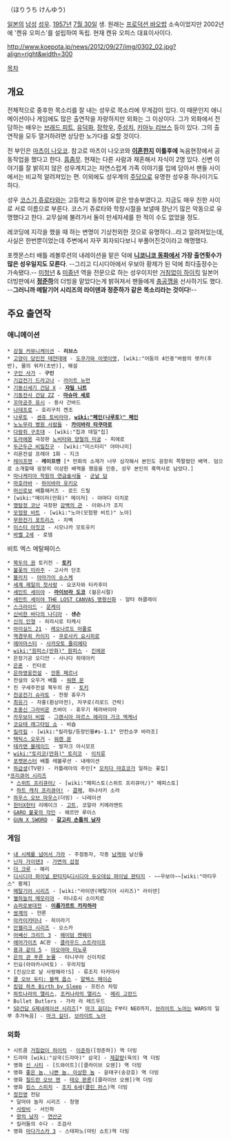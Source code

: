 {{{+1 堀内賢雄 }}}（ほりうち けんゆう)

[[일본]]의 [[남성]] [[성우]]. [[1957년]] [[7월 30일]] 생. 원래는 [[프로덕션 바오밥]] 소속이었지만 2002년에 '켄유 오피스'를 설립하여 독립. 현재 켄유 오피스 대표이사이다. 

http://www.koepota.jp/news/2012/09/27/img/0302_02.jpg?align=right&width=300





[[목차]]





== 개요 ==
전체적으로 중후한 목소리를 잘 내는 성우로 목소리에 무게감이 있다. 이 때문인지 애니메이션이나 게임에도 많은 출연작을 자랑하지만 외화는 그 이상이다. 그가 외화에서 전담하는 배우는 [[브래드 피트]], [[유덕화]], [[장학우]], [[주성치]], [[키아누 리브스]] 등이 있다. 그의 출연작을 모두 열거하려면 상당한 노가다를 요할 것이다.

전 부인은 [[마츠이 나오코]]. 참고로 마츠이 나오코와 '''[[이혼]]한지 이틀후에''' 녹음현장에서 공동작업을 했다고 한다. [[흠좀무]]. 현재는 다른 사람과 재혼해서 자식이 2명 있다. 신변 이야기를 잘 밝히지 않은 성우계치고는 자연스럽게 가족 이야기를 입에 담아서 팬들 사이에서는 비교적 알려져있는 편. 이외에도 성우계의 [[주당]]으로 유명한 성우중 하나이기도 하다.

성우 [[코스기 쥬로타]]와는 고등학교 동창이며 같은 방송부였다고. 지금도 매우 친한 사이로 서로 이름으로 부른다. 코스기 쥬로타와 학창시절을 보낼때 장난기 많은 악동으로 유명했다고 한다. 교무실에 불려가서 둘이 만세자세를 한 적이 수도 없었을 정도.

레코딩에 지각을 했을 때 하는 변명이 기상천외한 것으로 유명하다...라고 알려져있는데, 사실은 한번뿐이었는데 주변에서 자꾸 회자되다보니 부풀어진것이라고 해명했다.

포켓몬스터 배틀 레볼루션의 내레이션을 맡은 덕에 '''[[니코니코 동화]]에서 가장 출연횟수가 많은 성우일지도 모른다'''. --그리고 디시디아에서 우보아 황제가 된 덕에 최다출장수는 가속됐다.-- [[미청년]] & [[미중년]] 역을 전문으로 하는 성우이지만 [[거침없이 하이킥]] 일본어 더빙판에서 '''[[정준하]]'''의 더빙을 맡았다는게 밝혀져서 팬들에게 [[충공깽]]을 선사하기도 했다. --'''그러니까 메탈기어 시리즈의 라이덴과 정준하가 같은 목소리라는 것이다'''!-- 

== 주요 출연작 ==
=== 애니메이션 ===
 * [[강철 커뮤니케이션]] - '''리브스'''
 * [[고양이 당인전 테얀데에]] - [[도쿠가와 이엣이엣]], [wiki:"어둠의 4인중"바람의 렛카(후반), 물의 워카(초반)], 해설
 * [[구인 사가]] - '''구인'''
 * [[기갑전기 드라고나]] - [[라이트 뉴먼]]
 * [[기동신세기 건담 X]] - '''[[쟈밀 니트]]'''
 * [[기동전사 건담 ZZ]] - '''[[마슈마 세로]]'''
 * [[꼬마공주 유시]] - 용사 간바드
 * [[나데프로]] - 호리구치 켄조
 * [[나루토]] - [[센쥬 토비라마]], '''[[wiki:"페인(나루토)" 페인]]'''
 * [[노노무라 병원 사람들]] - '''[[카이바라 타쿠마로]]'''
 * [[다람쥐 구조대]] - [wiki:"칩과 데일"칩]
 * [[도라에몽]] 극장판 [[노비타와 양철의 미궁]] - 피에로
 * [[두근두근 비밀친구]] - [wiki:"미스터리" 야마나미]
 * 리욘전설 프레아 1화 - 지크
 * [[레이프맨]] - '''레이프맨''' [* 만화의 소재가 너무 심각해서 본인도 굉장히 쪽팔렸던 배역. 덤으로 소개할때 굉장히 이상한 배역을 했음을 인증, 성우 본인의 흑역사로 남았다.]
 * [[마나케미아 학원의 연금술사들]] - [[군날 담]]
 * [[마호라바]] - [[하이바라 유키오]]
 * [[머신로보]] 배틀해커즈 - 로드 드릴
 * [wiki:"메이저(만화)" 메이저] - 야마다 이치로
 * [[명탐정 코난]] 극장판 [[감벽의 관]] - 이와나가 조지
 * [[모험왕 비트]] - [wiki:"노아(모험왕 비트)" 노아]
 * [[무한전기 포트리스]] - 차벡
 * [[미스터 아짓코]] - 시모나카 모토유키
 * [[바벨 2세]] - 로뎀
비트 엑스 메탈페이스
 * [[북두의 권]] 토키전 - '''[[토키]]'''
 * [[불꽃의 미라주]] - 고사카 단조
 * [[블리치]] - [[아마가이 슈스케]]
 * [[세계 제일의 첫사랑]] - 요코자와 타카후미
 * [[세인트 세이야]] - '''[[라이브라 도코]]''' (젊은시절)
 * [[세인트 세이야 THE LOST CANVAS 명왕신화]] - 알타 하클레이
 * [[스크라이드]] - [[운케이]]
 * [[신비한 바다의 나디아]] - '''샌슨'''
 * [[신의 인형]] - 히라시로 타케시
 * [[아이실드 21]] - [[레오나르도 아폴로]]
 * [[역경무뢰 카이지]] - [[쿠로사키 요시히로]]
 * [[에어마스터]] - [[사카모토 쥴리에타]]
 * [[wiki:"원피스(만화)" 원피스]] - [[킨에몬]]
 * 은장기공 오디안 - 사나다 히데아키
 * [[은혼]] - 킨타로
 * [[은하영웅전설]] - [[안톤 페르너]]
 * 전설의 오우거 배틀 - [[워렌 문]]
 * 진 구세주전설 북두의 권 - [[토키]]
 * [[천공전기 슈라토]] - 천왕 휴우가
 * [[최유기]] - 자홍(환상마전), 자쿠로(리로드 건락)
 * [[초중신 그라비온]] 츠바이 - 휴우기 제라바이아
 * [[카우보이 비밥]] - [[그렌시아 마르스 에리야 가크 엑케너]]
 * [[코요테 래그타임 쇼]] - 비숍
 * [[킬라킬]] - [wiki:"킬라킬/등장인물#s-1.1" 만칸쇼쿠 바라조]
 * [[택틱스 오우거]] - [[워렌 문]]
 * [[테카맨 블레이드]] - 발자크 아시모프
 * [[wiki:"토리코(만화)" 토리코]] - [[이치류]]
 * [[포켓몬스터]] 배틀 레볼루션 - 내레이션
 * [[하급생]](TV판) - 카틀레아의 주인[* [[모치다 마호코]]가 일하는 꽃집]
 *[[프리큐어 시리즈]]
  * [[스위트 프리큐어♪]] - [wiki:"메피스토(스위트 프리큐어♪)" 메피스토]
  * [[하트 캐치 프리큐어!]] - [[콥페]], 하나사키 소라
 * [[하우스 오브 마우스]](더빙) - 나레이션
 * [[헌터X헌터]] 리메이크 - [[고트]], 코알라 키메라앤트
 * [[GARO 불꽃의 각인]] - 헤르만 루이스
 * [[GUN X SWORD]] - '''[[갈고리 손톱의 남자]]'''
=== 게임 ===
 * [[내 시체를 넘어서 가라]] - 주점동자, 각종 [[남캐]]와 남신들
 * [[닌자 가이덴3]] - [[가면의 섭정]]
 * [[더 크루]] - 해리
 * [[디시디아 파이널 판타지]]&[[디시디아 듀오데심 파이널 판타지]] - ~~우보아~~[wiki:"마티우스" 황제]
 * [[메탈기어 시리즈]] - [wiki:"라이덴(메탈기어 시리즈)" 라이덴]
 * [[별하늘의 메모리아]] - 미나호시 소이치로
 * [[슈퍼로봇대전]] - '''[[이름가르트 카자하라]]'''
 * [[쌍계의]] - 얀론
 * [[아카이카타나]] - 히이라기
 * [[안젤리크 시리즈]] - 오스카
 * [[어쌔신 크리드 3]] - [[헤이덤 켄웨이]]
 * [[에어가이츠]] AC판 - [[클라우드 스트라이프]]
 * [[용과 같이 5]] - [[아오야마 미노루]]
 * [[은의 관 푸른 눈물]] - 타니무라 신이치로
 * 인요(아야카시비토) - 우라지밀
 * [진심으로 날 사랑해라!S] - 류조지 타카마사
 * [[콜 오브 듀티: 블랙 옵스]] - [[알렉스 메이슨]]
 * [[킹덤 하츠 Birth by Sleep]] - 프린스 차밍
 * [[하트나라의 앨리스]], [[조커나라의 앨리스]] - [[메리 고란드]]
 * Bullet Butlers - 가라 라 레드우드
 * [[SD건담 G제네레이션 시리즈]][* [[마크 길더]]는 F부터 NEO까지, [[브라이트 노아]]는 WARS의 일부 추가녹음] - [[마크 길더]], [[브라이트 노아]]

=== 외화 ===
 * 시트콤 [[거침없이 하이킥]] - [[이준하]]([정준하]) 역 더빙
 * 드라마 [wiki:"삼국(드라마)" 삼국] - [[제갈량]](육의) 역 더빙
 * 영화 [[신 시티]] - [드와이트]([클라이브 오웬]) 역 더빙
 * 영화 [[좋은 놈, 나쁜 놈, 이상한 놈]] - 윤태구(송강호) 역 더빙
 * 영화 [[칠드런 오브 멘]] - [[테오 판론]]([클라이브 오웬])역 더빙
 * 영화 [[킹스 스피치]] - [[조지 6세]]([[콜린 퍼스]])역 더빙
 * [[정진영]] 전담
  * 달마야 놀자 시리즈 - 청명
  * [[사랑비]] - 서인하
  * [[왕의 남자]] - [[연산군]]
  * 킬러들의 수다 - 조검사
 * 영화 [[마다가스카 3]] - 스테파노(마틴 쇼트)역 더빙
